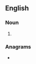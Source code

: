 ==English==

===Noun===
{{head|en|noun form}}

# {{plural of|en|cathepsin}}

===Anagrams===
* {{anagrams|en|a=acehinpsst|patchiness|thin spaces}}